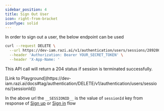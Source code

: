 ```yaml
---
sidebar_position: 4
title: Sign Out User
icon: right-from-bracket
iconType: solid
---
```




<LoggedInWarning />

In order to sign out a user, the below endpoint can be used

```bash
curl --request DELETE \
  --url https://dev-iam.razi.ai/v1/authentication/users/sessions/289200 \
  --header 'Authorization: Bearer YOUR_SECRET_TOKEN' \
  --header 'X-App-Name: '
```
This API call will return a 204 status if session is terminated successfully.

<Tip>
[Link to Playground](https://dev-iam.razi.ai/docs#tag/authentication/DELETE/v1/authentication/users/sessions/{sessionId})

In the above url the `__SESSIONID__` is the value of `sessionId` key from response of [Sign up](/api-tutorials/unauthenticated-flows/sign-up-by-username-password) or [Sign in](/api-tutorials/unauthenticated-flows/sign-in-by-username-password) flow 
</Tip>

